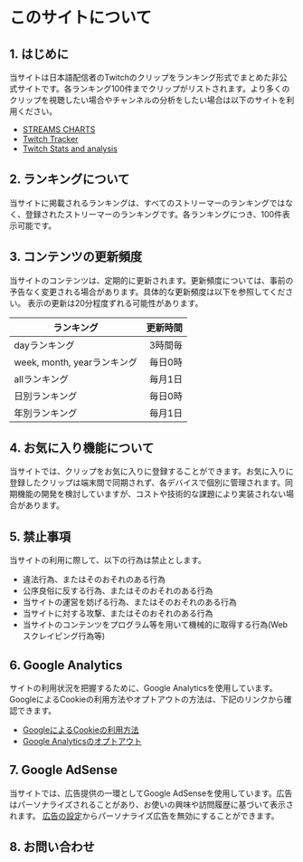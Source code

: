 # このサイトについて

## 1. はじめに

当サイトは日本語配信者のTwitchのクリップをランキング形式でまとめた非公式サイトです。各ランキング100件までクリップがリストされます。より多くのクリップを視聴したい場合やチャンネルの分析をしたい場合は以下のサイトを利用ください。

- [STREAMS CHARTS](https://streamscharts.com/)
- [Twitch Tracker](https://twitchtracker.com/)
- [Twitch Stats and analysis](https://twitchstats.net/twitch-clip-search)

## 2. ランキングについて

当サイトに掲載されるランキングは、すべてのストリーマーのランキングではなく、登録されたストリーマーのランキングです。各ランキングにつき、100件表示可能です。

## 3. コンテンツの更新頻度

当サイトのコンテンツは、定期的に更新されます。更新頻度については、事前の予告なく変更される場合があります。具体的な更新頻度は以下を参照してください。
表示の更新は20分程度ずれる可能性があります。

| ランキング                  | 更新時間 |
| --------------------------- | -------: |
| dayランキング               |  3時間毎 |
| week, month, yearランキング |  毎日0時 |
| allランキング               |  毎月1日 |
| 日別ランキング              |  毎日0時 |
| 年別ランキング              |  毎月1日 |

## 4. お気に入り機能について

当サイトでは、クリップをお気に入りに登録することができます。お気に入りに登録したクリップは端末間で同期されず、各デバイスで個別に管理されます。同期機能の開発を検討していますが、コストや技術的な課題により実装されない場合があります。

## 5. 禁止事項

当サイトの利用に際して、以下の行為は禁止とします。

- 違法行為、またはそのおそれのある行為
- 公序良俗に反する行為、またはそのおそれのある行為
- 当サイトの運営を妨げる行為、またはそのおそれのある行為
- 当サイトに対する攻撃、またはそのおそれのある行為
- 当サイトのコンテンツをプログラム等を用いて機械的に取得する行為(Webスクレイピング行為等)

## 6. Google Analytics

サイトの利用状況を把握するために、Google Analyticsを使用しています。GoogleによるCookieの利用方法やオプトアウトの方法は、下記のリンクから確認できます。

- [GoogleによるCookieの利用方法](https://policies.google.com/technologies/cookies?hl=ja)
- [Google Analyticsのオプトアウト](https://support.google.com/analytics/answer/181881?hl=ja)

## 7. Google AdSense

当サイトでは、広告提供の一環としてGoogle AdSenseを使用しています。広告はパーソナライズされることがあり、お使いの興味や訪問履歴に基づいて表示されます。
[広告の設定](https://myadcenter.google.com/home?sasb=true&ref=ad-settings)からパーソナライズ広告を無効にすることができます。

## 8. お問い合わせ

<Inquiry />
